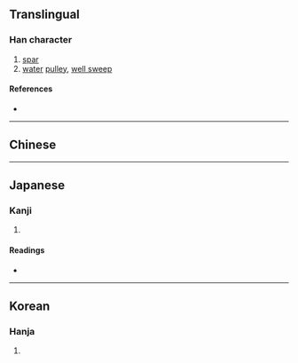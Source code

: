 {{character info}}
==Translingual==

===Han character===
{{Han char|rn=75|rad=木|as=11|sn=15|four=|canj=DHAJ|ids=⿰木皐}}

# [[spar]]
# [[water]] [[pulley]], [[well sweep]]

====References====
* {{Han ref|kx=0548.060|dkj=15385|dj=0935.250|hdz=21280.140|uh=69F9|ud=27129}}

----

==Chinese==
{{zh-see|槔|v}}

----

==Japanese==

===Kanji===
{{ja-kanji|grade=|rs=木11}}

# {{rfdef|ja|sort=木11}}

====Readings====
* {{ja-readings|on=[[こう]] (kō)|kun=}}

----

==Korean==

===Hanja===
{{ko-hanja|hangeul=고|eumhun=|rv=go|mr=ko|y=ko}}

# {{rfdef|ko|sort=木11}}
